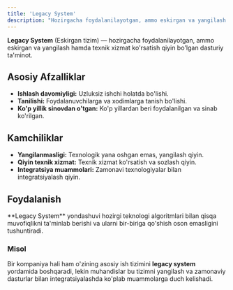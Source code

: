 ```yaml
---
title: 'Legacy System'
description: "Hozirgacha foydalanilayotgan, ammo eskirgan va yangilash hamda texnik xizmat ko'rsatish qiyin bo'lgan dasturiy ta'minot."
---
```


**Legacy System** (Eskirgan tizim) — hozirgacha foydalanilayotgan, ammo eskirgan va yangilash hamda texnik xizmat ko'rsatish qiyin bo'lgan dasturiy ta'minot.

## Asosiy Afzalliklar

- **Ishlash davomiyligi:** Uzluksiz ishchi holatda bo'lishi.
- **Tanilishi:** Foydalanuvchilarga va xodimlarga tanish bo'lishi.
- **Ko'p yillik sinovdan o'tgan:** Ko'p yillardan beri foydalanilgan va sinab ko'rilgan.

## Kamchiliklar

- **Yangilanmasligi:** Texnologik yana oshgan emas, yangilash qiyin.
- **Qiyin texnik xizmat:** Texnik xizmat ko'rsatish va sozlash qiyin.
- **Integratsiya muammolari:** Zamonavi texnologiyalar bilan integratsiyalash qiyin.

## Foydalanish

<Callout>
  **Legacy System** yondashuvi hozirgi teknologi algoritmlari bilan qisqa muvofiqlikni ta'minlab berishi va ularni
  bir-biriga qo'shish oson emasligini tushuntiradi.
</Callout>

### Misol

Bir kompaniya hali ham o'zining asosiy ish tizimini **legacy system** yordamida boshqaradi, lekin muhandislar bu tizimni yangilash va zamonaviy dasturlar bilan integratsiyalashda ko'plab muammolarga duch kelishadi.
